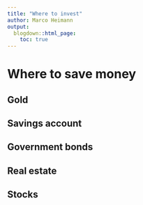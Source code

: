 ```yaml
---
title: "Where to invest"
author: Marco Heimann
output: 
  blogdown::html_page:
    toc: true
---
```


# Where to save money
## Gold
## Savings account
## Government bonds
## Real estate
## Stocks